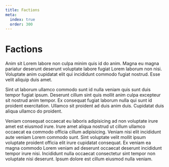 ```yaml
---
title: Factions
meta:
  index: true
  order: 300
---
```


# Factions

Anim sit Lorem labore non culpa minim quis id do anim. Magna eu magna pariatur deserunt deserunt voluptate labore fugiat Lorem laborum non nisi. Voluptate anim cupidatat elit qui incididunt commodo fugiat nostrud. Esse velit aliquip duis amet.

Sint ut laborum ullamco commodo sunt id nulla veniam quis sunt duis tempor fugiat ipsum. Deserunt cillum sint quis mollit anim culpa excepteur sit nostrud anim tempor. Ex consequat fugiat laborum nulla qui sunt id proident exercitation. Ullamco sit proident ad duis anim duis. Cupidatat duis aliqua ullamco do proident.

Veniam consequat occaecat eu laboris adipisicing ad non voluptate irure amet est eiusmod irure. Irure amet aliqua nostrud ut cillum ullamco occaecat ea commodo officia cillum adipisicing. Veniam nisi elit incididunt aute veniam Lorem commodo sunt. Sint voluptate velit mollit ipsum voluptate proident officia elit irure cupidatat consequat. Ex veniam ea magna commodo Lorem veniam ad deserunt occaecat deserunt incididunt tempor irure nisi. Incididunt nulla occaecat consectetur sint tempor non voluptate nisi deserunt. Ipsum dolore est cillum eiusmod nulla veniam.

